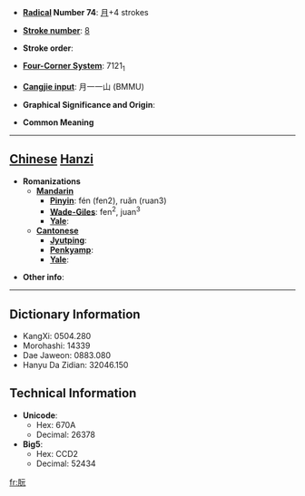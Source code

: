 * '''[[Wiktionary:Chinese radical index| Radical]] Number 74''': [[Wiktionary:Chinese radical index 月|月]]+4 strokes

* '''[[Wiktionary:Chinese total strokes index|Stroke number]]''': [[Wiktionary:Chinese total strokes index 8|8]]

* '''Stroke order''': 

* '''[[Wiktionary:Chinese four corner index|Four-Corner System]]''': 7121<sub>1</sub>

* '''[[Wiktionary:Chinese Cangjie index|Cangjie input]]''': 月一一山 (BMMU)

* '''Graphical Significance and Origin''': 

* '''Common Meaning'''

----

== [[Chinese]] [[Hanzi]] ==

* '''Romanizations'''
** '''[[Mandarin]]'''
*** '''[[Pinyin]]''': fén (fen2), ruǎn (ruan3)
*** '''[[Wade-Giles]]''': fen<sup>2</sup>, juan<sup>3</sup>
*** '''[[Yale]]''': 
** '''[[Cantonese]]'''
*** '''[[Jyutping]]''':
*** '''[[Penkyamp]]''': 
*** '''[[Yale]]''': 

* '''Other info''': 

----

== Dictionary Information ==

* KangXi: 0504.280
* Morohashi: 14339
* Dae Jaweon: 0883.080
* Hanyu Da Zidian: 32046.150

== Technical Information ==

* '''Unicode''':
** Hex: 670A
** Decimal: 26378
* '''Big5''':
** Hex: CCD2
** Decimal: 52434

[[fr:朊]]